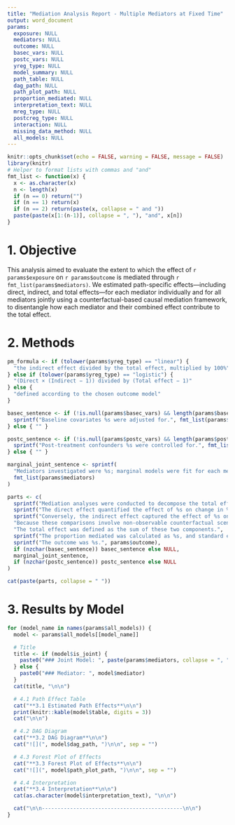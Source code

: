 ```yaml
---
title: "Mediation Analysis Report - Multiple Mediators at Fixed Time"
output: word_document
params:
  exposure: NULL
  mediators: NULL
  outcome: NULL
  basec_vars: NULL
  postc_vars: NULL
  yreg_type: NULL
  model_summary: NULL
  path_table: NULL
  dag_path: NULL
  path_plot_path: NULL
  proportion_mediated: NULL
  interpretation_text: NULL
  mreg_type: NULL
  postcreg_type: NULL
  interaction: NULL
  missing_data_method: NULL
  all_models: NULL
---
```


```r
knitr::opts_chunk$set(echo = FALSE, warning = FALSE, message = FALSE)
library(knitr)
# Helper to format lists with commas and "and"
fmt_list <- function(x) {
  x <- as.character(x)
  n <- length(x)
  if (n == 0) return("")
  if (n == 1) return(x)
  if (n == 2) return(paste(x, collapse = " and "))
  paste(paste(x[1:(n-1)], collapse = ", "), "and", x[n])
}
```


# 1. Objective
This analysis aimed to evaluate the extent to which the effect of `r params$exposure` on `r params$outcome` is mediated through `r fmt_list(params$mediators)`. We estimated path-specific effects—including direct, indirect, and total effects—for each mediator individually and for all mediators jointly using a counterfactual-based causal mediation framework, to disentangle how each mediator and their combined effect contribute to the total effect.

# 2. Methods
```r
pm_formula <- if (tolower(params$yreg_type) == "linear") {
  "the indirect effect divided by the total effect, multiplied by 100%"
} else if (tolower(params$yreg_type) == "logistic") {
  "(Direct × (Indirect − 1)) divided by (Total effect − 1)"
} else {
  "defined according to the chosen outcome model"
}

basec_sentence <- if (!is.null(params$basec_vars) && length(params$basec_vars) > 0) {
  sprintf("Baseline covariates %s were adjusted for.", fmt_list(params$basec_vars))
} else { "" }

postc_sentence <- if (!is.null(params$postc_vars) && length(params$postc_vars) > 0) {
  sprintf("Post-treatment confounders %s were controlled for.", fmt_list(params$postc_vars))
} else { "" }

marginal_joint_sentence <- sprintf(
  "Mediators investigated were %s; marginal models were fit for each mediator individually, and a joint model was fit including all mediators simultaneously to estimate the combined mediated effect.",
  fmt_list(params$mediators)
)

parts <- c(
  sprintf("Mediation analyses were conducted to decompose the total effect of %s on %s into direct effect and indirect effect.", params$exposure, params$outcome),
  sprintf("The direct effect quantified the effect of %s on change in %s independent of changes in the mediators.", params$exposure, params$outcome),
  sprintf("Conversely, the indirect effect captured the effect of %s on change in %s associated with changes in the mediators.", params$exposure, params$outcome),
  "Because these comparisons involve non-observable counterfactual scenarios, natural effect models were employed to estimate the direct and indirect effects.",
  "The total effect was defined as the sum of these two components.",
  sprintf("The proportion mediated was calculated as %s, and standard errors were derived using the bootstrap method.", pm_formula),
  sprintf("The outcome was %s.", params$outcome),
  if (nzchar(basec_sentence)) basec_sentence else NULL,
  marginal_joint_sentence,
  if (nzchar(postc_sentence)) postc_sentence else NULL
)

cat(paste(parts, collapse = " "))

```


# 3. Results by Model
```r
for (model_name in names(params$all_models)) {
  model <- params$all_models[[model_name]]

  # Title
  title <- if (model$is_joint) {
    paste0("### Joint Model: ", paste(params$mediators, collapse = ", "))
  } else {
    paste0("### Mediator: ", model$mediator)
  }
  cat(title, "\n\n")

  # 4.1 Path Effect Table
  cat("**3.1 Estimated Path Effects**\n\n")
  print(knitr::kable(model$table, digits = 3))
  cat("\n\n")

  # 4.2 DAG Diagram
  cat("**3.2 DAG Diagram**\n\n")
  cat("![](", model$dag_path, ")\n\n", sep = "")

  # 4.3 Forest Plot of Effects
  cat("**3.3 Forest Plot of Effects**\n\n")
  cat("![](", model$path_plot_path, ")\n\n", sep = "")

  # 4.4 Interpretation
  cat("**3.4 Interpretation**\n\n")
  cat(as.character(model$interpretation_text), "\n\n")

  cat("\n\n---------------------------------------------\n\n")
}

```























